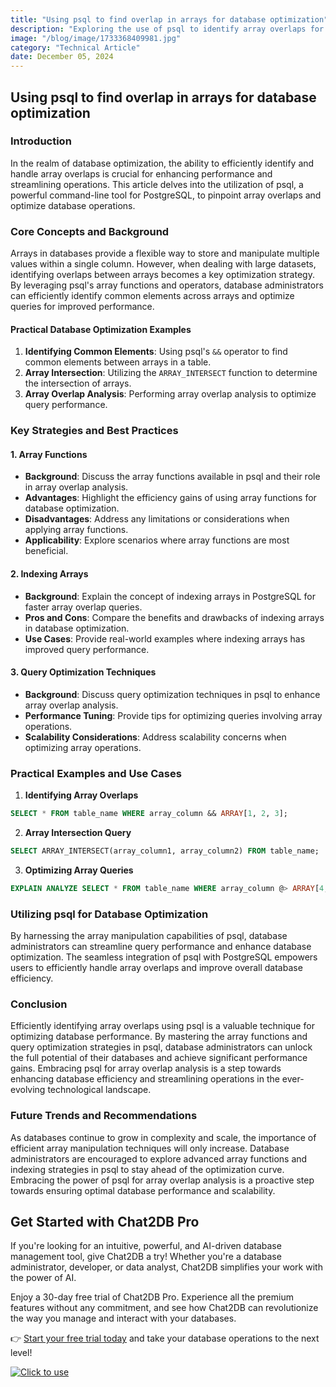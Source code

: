 ```yaml
---
title: "Using psql to find overlap in arrays for database optimization"
description: "Exploring the use of psql to identify array overlaps for efficient database optimization."
image: "/blog/image/1733368409981.jpg"
category: "Technical Article"
date: December 05, 2024
---
```


## Using psql to find overlap in arrays for database optimization

### Introduction

In the realm of database optimization, the ability to efficiently identify and handle array overlaps is crucial for enhancing performance and streamlining operations. This article delves into the utilization of psql, a powerful command-line tool for PostgreSQL, to pinpoint array overlaps and optimize database operations.

### Core Concepts and Background

Arrays in databases provide a flexible way to store and manipulate multiple values within a single column. However, when dealing with large datasets, identifying overlaps between arrays becomes a key optimization strategy. By leveraging psql's array functions and operators, database administrators can efficiently identify common elements across arrays and optimize queries for improved performance.

#### Practical Database Optimization Examples

1. **Identifying Common Elements**: Using psql's `&&` operator to find common elements between arrays in a table.
2. **Array Intersection**: Utilizing the `ARRAY_INTERSECT` function to determine the intersection of arrays.
3. **Array Overlap Analysis**: Performing array overlap analysis to optimize query performance.

### Key Strategies and Best Practices

#### 1. Array Functions

- **Background**: Discuss the array functions available in psql and their role in array overlap analysis.
- **Advantages**: Highlight the efficiency gains of using array functions for database optimization.
- **Disadvantages**: Address any limitations or considerations when applying array functions.
- **Applicability**: Explore scenarios where array functions are most beneficial.

#### 2. Indexing Arrays

- **Background**: Explain the concept of indexing arrays in PostgreSQL for faster array overlap queries.
- **Pros and Cons**: Compare the benefits and drawbacks of indexing arrays in database optimization.
- **Use Cases**: Provide real-world examples where indexing arrays has improved query performance.

#### 3. Query Optimization Techniques

- **Background**: Discuss query optimization techniques in psql to enhance array overlap analysis.
- **Performance Tuning**: Provide tips for optimizing queries involving array operations.
- **Scalability Considerations**: Address scalability concerns when optimizing array operations.

### Practical Examples and Use Cases

1. **Identifying Array Overlaps**

```sql
SELECT * FROM table_name WHERE array_column && ARRAY[1, 2, 3];
```

2. **Array Intersection Query**

```sql
SELECT ARRAY_INTERSECT(array_column1, array_column2) FROM table_name;
```

3. **Optimizing Array Queries**

```sql
EXPLAIN ANALYZE SELECT * FROM table_name WHERE array_column @> ARRAY[4, 5, 6];
```

### Utilizing psql for Database Optimization

By harnessing the array manipulation capabilities of psql, database administrators can streamline query performance and enhance database optimization. The seamless integration of psql with PostgreSQL empowers users to efficiently handle array overlaps and improve overall database efficiency.

### Conclusion

Efficiently identifying array overlaps using psql is a valuable technique for optimizing database performance. By mastering the array functions and query optimization strategies in psql, database administrators can unlock the full potential of their databases and achieve significant performance gains. Embracing psql for array overlap analysis is a step towards enhancing database efficiency and streamlining operations in the ever-evolving technological landscape.

### Future Trends and Recommendations

As databases continue to grow in complexity and scale, the importance of efficient array manipulation techniques will only increase. Database administrators are encouraged to explore advanced array functions and indexing strategies in psql to stay ahead of the optimization curve. Embracing the power of psql for array overlap analysis is a proactive step towards ensuring optimal database performance and scalability.


## Get Started with Chat2DB Pro

If you're looking for an intuitive, powerful, and AI-driven database management tool, give Chat2DB a try! Whether you're a database administrator, developer, or data analyst, Chat2DB simplifies your work with the power of AI.

Enjoy a 30-day free trial of Chat2DB Pro. Experience all the premium features without any commitment, and see how Chat2DB can revolutionize the way you manage and interact with your databases.

👉 [Start your free trial today](https://chat2db.ai/pricing) and take your database operations to the next level!


[![Click to use](/image/blog/bg/chat2db.jpg)](https://app.chat2db-ai.com/)
